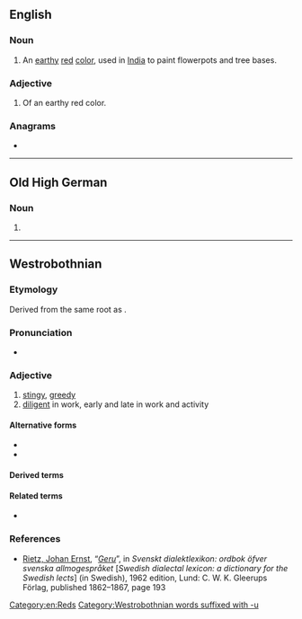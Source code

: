{{also|ġeru}}
==English==

===Noun===
{{en-noun|-}}

# An [[earthy]] [[red]] [[color]], used in [[India]] to paint flowerpots and tree bases.

===Adjective===
{{en-adj}}

# Of an earthy red color.

===Anagrams===
* {{anagrams|en|a=egru|Guer.|Ruge|grue|regu|urge}}

[[Category:en:Reds]]

----

==Old High German==

===Noun===
{{goh-noun-form|head=gēru}}

# {{inflection of|goh|gēr||ins|s}}

----

==Westrobothnian==

===Etymology===
Derived from the same root as {{m|gmq-bot|gjer}}.

===Pronunciation===
* {{IPA|gmq-bot|[jèːɾʉ]}} {{gmq-bot-pronu-note}}
*: {{rhymes|gmq-bot|èːɾʉ}}

===Adjective===
{{head|gmq-bot|adjective}}

# [[stingy]], [[greedy]]
# [[diligent]] in work, early and late in work and activity

====Alternative forms====
* {{l|gmq-bot|geri}}
* {{l|gmq-bot|djöro}}

====Derived terms====
{{der3|gmq-bot|brukningsgeru
|ginnäsgeru
|kóstgeru
|mykkelsgeru
|sómmänsgeru
|sytningsgeru
|sytäsgeru
|säsgeru
|tórkningsgeri
|vaitgeru
|vöttugeru
}}

====Related terms====
* {{l|gmq-bot|gernom}}

===References===
* [[w:sv:Ernst Rietz|Rietz, Johan Ernst]], “[http://runeberg.org/dialektl/0223.html ''Geru'']”, in ''Svenskt dialektlexikon: ordbok öfver svenska allmogespråket'' [''Swedish dialectal lexicon: a dictionary for the Swedish lects''] (in Swedish), 1962 edition, Lund: C. W. K. Gleerups Förlag, published 1862–1867, page 193

[[Category:Westrobothnian words suffixed with -u]]